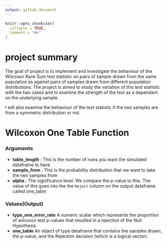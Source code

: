 ```yaml
---
output: github_document
---
```


<!-- README.md is generated from README.Rmd. Please edit that file -->

```r
knitr::opts_chunk$set(
  collapse = TRUE,
  comment = "#>"
)
```
# project summary

The goal of project is to implement and investigate the behaviour of the Wilcoxon Rank Sum test statistic on pairs of sample drawn from the same population as against pairs of samples drawn from  different population distributions. The project is aimed to study the variation of this test statistic with the two cases and to examine the strength of the test as a dependant on the underlying sample.

I will also examine the behaviour of the test statistic if the two samples are from a symmetric distribution or not.

# Wilcoxon One Table Function

### Arguments

  * **table_length** : This is the number of rows you want the simulated dataframe to have
  * **sample_from** : This is the probability distribution that we want to take the two samples from
  * **alpha** : The significance level. We compare the p-value to this. The value of this goes into the the `Reject` column on the output dataframe called one_table
  
  
### Values(Output)
  * **type_one_error_rate** A numeric scalar which represents the proportion of wilcoxon test p-values that resulted in a rejection of the Null Hypothesis
  * **one_table** An object of type dataframe that contains the samples drawn, the p-value, and the Rejection decision (which is a logical vector).



